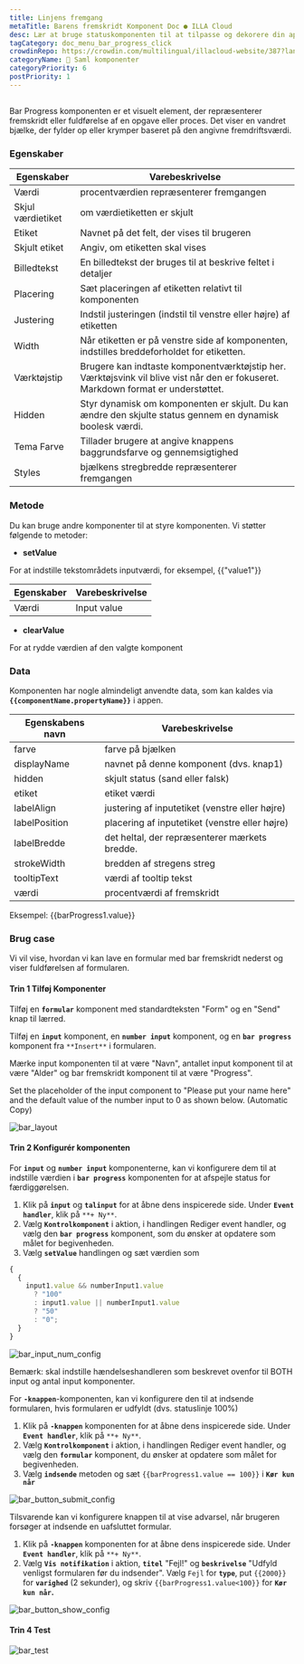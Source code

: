```yaml
---
title: Linjens fremgang
metaTitle: Barens fremskridt Komponent Doc ● ILLA Cloud
desc: Lær at bruge statuskomponenten til at tilpasse og dekorere din app i ILLA Cloud.
tagCategory: doc_menu_bar_progress_click
crowdinRepo: https://crowdin.com/multilingual/illacloud-website/387?languages=da&filter=basic&value=0
categoryName: 🧬 Saml komponenter
categoryPriority: 6
postPriority: 1
---
```


## <h2 hidden>Hvad er Bar fremskridt?</h2>

Bar Progress komponenten er et visuelt element, der repræsenterer fremskridt eller fuldførelse af en opgave eller proces. Det viser en vandret bjælke, der fylder op eller krymper baseret på den angivne fremdriftsværdi.

### Egenskaber

| Egenskaber           | Varebeskrivelse                                                                                                                       |
| -------------------- | ------------------------------------------------------------------------------------------------------------------------------------- |
| Værdi                | procentværdien repræsenterer fremgangen                                                                                               |
| Skjul værdietiket    | om værdietiketten er skjult                                                                                                           |
| Etiket               | Navnet på det felt, der vises til brugeren                                                                                            |
| Skjult etiket        | Angiv, om etiketten skal vises                                                                                                        |
| Billedtekst          | En billedtekst der bruges til at beskrive feltet i detaljer                                                                           |
| Placering            | Sæt placeringen af etiketten relativt til komponenten                                                                                 |
| Justering            | Indstil justeringen (indstil til venstre eller højre) af etiketten                                                                    |
| Width                | Når etiketten er på venstre side af komponenten, indstilles breddeforholdet for etiketten.                                            |
| Værktøjstip          | Brugere kan indtaste komponentværktøjstip her. Værktøjsvink vil blive vist når den er fokuseret. Markdown format er understøttet.     |
| Hidden               | Styr dynamisk om komponenten er skjult. Du kan ændre den skjulte status gennem en dynamisk boolesk værdi.                             |
| Tema Farve           | Tillader brugere at angive knappens baggrundsfarve og gennemsigtighed                                                                 |
| Styles               | bjælkens stregbredde repræsenterer fremgangen                                                                                         |

### Metode

Du kan bruge andre komponenter til at styre komponenten. Vi støtter følgende to metoder:

-   **setValue**

For at indstille tekstområdets inputværdi, for eksempel, {{"value1"}}

| Egenskaber | Varebeskrivelse |
| ---------- | --------------- |
| Værdi      | Input value     |

-   **clearValue**

For at rydde værdien af den valgte komponent

### Data

Komponenten har nogle almindeligt anvendte data, som kan kaldes via **`{{componentName.propertyName}}`** i appen.

| Egenskabens navn | Varebeskrivelse                                 |
| ---------------- | ----------------------------------------------- |
| farve            | farve på bjælken                                |
| displayName      | navnet på denne komponent (dvs. knap1)          |
| hidden           | skjult status (sand eller falsk)                |
| etiket           | etiket værdi                                    |
| labelAlign       | justering af inputetiket (venstre eller højre)  |
| labelPosition    | placering af inputetiket (venstre eller højre)  |
| labelBredde      | det heltal, der repræsenterer mærkets bredde.   |
| strokeWidth      | bredden af stregens streg                       |
| tooltipText      | værdi af tooltip tekst                          |
| værdi            | procentværdi af fremskridt                      |

Eksempel: {{barProgress1.value}}

### Brug case

Vi vil vise, hvordan vi kan lave en formular med bar fremskridt nederst og viser fuldførelsen af formularen.

#### Trin 1 Tilføj Komponenter

Tilføj en **`formular`** komponent med standardteksten "Form" og en "Send" knap til lærred.

Tilføj en **`input`** komponent, en **`number input`** komponent, og en **`bar progress`** komponent fra `**Insert**` i formularen.

Mærke input komponenten til at være "Navn", antallet input komponent til at være "Alder" og bar fremskridt komponent til at være "Progress".

Set the placeholder of the input component to "Please put your name here" and the default value of the number input to 0 as shown below. (Automatic Copy)

![bar_layout](https://cdn.illacloud.com/official-website/img/official-site/components/bar_layout.jpg)

#### Trin 2 Konfigurér komponenten

For **`input`** og **`number input`** komponenterne, kan vi konfigurere dem til at indstille værdien i **`bar progress`** komponenten for at afspejle status for færdiggørelsen.

1.  Klik på **`input`** og **`talinput`** for at åbne dens inspicerede side. Under **`Event handler`**, klik på `**+ Ny**`.
2.  Vælg **`Kontrolkomponent`** i aktion, i handlingen Rediger event handler, og vælg den **`bar progress`** komponent, som du ønsker at opdatere som målet for begivenheden.
3.  Vælg **`setValue`** handlingen og sæt værdien som

```jsx
{
  {
    input1.value && numberInput1.value
      ? "100"
      : input1.value || numberInput1.value
      ? "50"
      : "0";
  }
}
```

![bar_input_num_config](https://cdn.illacloud.com/official-website/img/official-site/components/bar_input_num_config.jpg)

Bemærk: skal indstille hændelseshandleren som beskrevet ovenfor til BOTH input og antal input komponenter.

For **`-knappen`**-komponenten, kan vi konfigurere den til at indsende formularen, hvis formularen er udfyldt (dvs. statuslinje 100%)

1.  Klik på **`-knappen`** komponenten for at åbne dens inspicerede side. Under **`Event handler`**, klik på `**+ Ny**`.
2.  Vælg **`Kontrolkomponent`** i aktion, i handlingen Rediger event handler, og vælg den **`formular`** komponent, du ønsker at opdatere som målet for begivenheden.
3.  Vælg **`indsende`** metoden og sæt `{{barProgress1.value == 100}}` i **`Kør kun når`**

![bar_button_submit_config](https://cdn.illacloud.com/official-website/img/official-site/components/bar_button_submit_config.jpg)

Tilsvarende kan vi konfigurere knappen til at vise advarsel, når brugeren forsøger at indsende en uafsluttet formular.

1.  Klik på **`-knappen`** komponenten for at åbne dens inspicerede side. Under **`Event handler`**, klik på `**+ Ny**`.
2.  Vælg **`Vis notifikation`** i aktion, **`titel`** "Fejl!" og **`beskrivelse`** "Udfyld venligst formularen før du indsender". Vælg `Fejl` for **`type`**, put `{{2000}}` for **`varighed`** (2 sekunder), og skriv `{{barProgress1.value<100}}` for **`Kør kun når`.**

![bar_button_show_config](https://cdn.illacloud.com/official-website/img/official-site/components/bar_button_show_config.jpg)

#### Trin 4 Test

![bar_test](https://cdn.illacloud.com/official-website/img/official-site/components/bar_test.gif)
